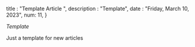 
title : "Template Article ",
description : "Template",
date : "Friday, March 10, 2023",
num: 11,
}

_Template_

Just a template for new articles
